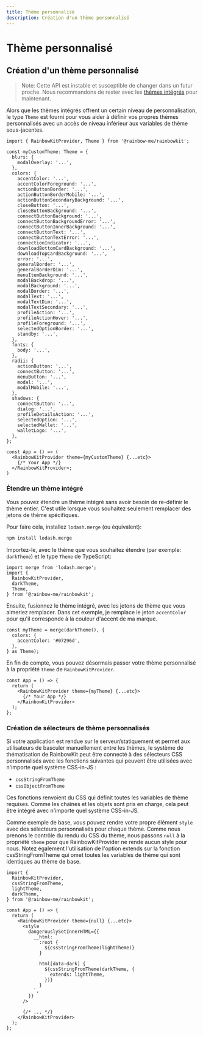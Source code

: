 ```yaml
---
title: Thème personnalisé
description: Création d'un thème personnalisé
---
```


# Thème personnalisé

## Création d'un thème personnalisé

> Note: Cette API est instable et susceptible de changer
> dans un futur proche. Nous recommandons de rester avec les [thèmes intégrés](/docs/theming) pour
> maintenant.

Alors que les thèmes intégrés offrent un certain niveau de personnalisation, le type `Theme` est fourni pour vous aider à définir vos propres thèmes personnalisés avec un accès de niveau inférieur aux variables de thème sous-jacentes.

```tsx
import { RainbowKitProvider, Theme } from '@rainbow-me/rainbowkit';

const myCustomTheme: Theme = {
  blurs: {
    modalOverlay: '...',
  },
  colors: {
    accentColor: '...',
    accentColorForeground: '...',
    actionButtonBorder: '...',
    actionButtonBorderMobile: '...',
    actionButtonSecondaryBackground: '...',
    closeButton: '...',
    closeButtonBackground: '...',
    connectButtonBackground: '...',
    connectButtonBackgroundError: '...',
    connectButtonInnerBackground: '...',
    connectButtonText: '...',
    connectButtonTextError: '...',
    connectionIndicator: '...',
    downloadBottomCardBackground: '...',
    downloadTopCardBackground: '...',
    error: '...',
    generalBorder: '...',
    generalBorderDim: '...',
    menuItemBackground: '...',
    modalBackdrop: '...',
    modalBackground: '...',
    modalBorder: '...',
    modalText: '...',
    modalTextDim: '...',
    modalTextSecondary: '...',
    profileAction: '...',
    profileActionHover: '...',
    profileForeground: '...',
    selectedOptionBorder: '...',
    standby: '...',
  },
  fonts: {
    body: '...',
  },
  radii: {
    actionButton: '...',
    connectButton: '...',
    menuButton: '...',
    modal: '...',
    modalMobile: '...',
  },
  shadows: {
    connectButton: '...',
    dialog: '...',
    profileDetailsAction: '...',
    selectedOption: '...',
    selectedWallet: '...',
    walletLogo: '...',
  },
};

const App = () => (
  <RainbowKitProvider theme={myCustomTheme} {...etc}>
    {/* Your App */}
  </RainbowKitProvider>;
)
```

### Étendre un thème intégré

Vous pouvez étendre un thème intégré sans avoir besoin de re-définir le thème entier. C'est utile lorsque vous souhaitez seulement remplacer des jetons de thème spécifiques.

Pour faire cela, installez `lodash.merge` (ou équivalent):

```bash
npm install lodash.merge
```

Importez-le, avec le thème que vous souhaitez étendre (par exemple: `darkTheme`) et le type `Theme` de TypeScript:

```tsx
import merge from 'lodash.merge';
import {
  RainbowKitProvider,
  darkTheme,
  Theme,
} from '@rainbow-me/rainbowkit';
```

Ensuite, fusionnez le thème intégré, avec les jetons de thème que vous aimeriez remplacer. Dans cet exemple, je remplace le jeton `accentColor` pour qu'il corresponde à la couleur d'accent de ma marque.

```tsx
const myTheme = merge(darkTheme(), {
  colors: {
    accentColor: '#07296d',
  },
} as Theme);
```

En fin de compte, vous pouvez désormais passer votre thème personnalisé à la propriété `theme` de `RainbowKitProvider`.

```tsx
const App = () => {
  return (
    <RainbowKitProvider theme={myTheme} {...etc}>
      {/* Your App */}
    </RainbowKitProvider>
  );
};
```

### Création de sélecteurs de thème personnalisés

Si votre application est rendue sur le serveur/statiquement et permet aux utilisateurs de basculer manuellement entre les thèmes, le système de thématisation de RainbowKit peut être connecté à des sélecteurs CSS personnalisés avec les fonctions suivantes qui peuvent être utilisées avec n'importe quel système CSS-in-JS :

-   `cssStringFromTheme`
-   `cssObjectFromTheme`

Ces fonctions renvoient du CSS qui définit toutes les variables de thème requises. Comme les chaînes et les objets sont pris en charge, cela peut être intégré avec n'importe quel système CSS-in-JS.

Comme exemple de base, vous pouvez rendre votre propre élément `style` avec des sélecteurs personnalisés pour chaque thème. Comme nous prenons le contrôle du rendu du CSS du thème, nous passons `null` à la propriété `theme` pour que RainbowKitProvider ne rende aucun style pour nous. Notez également l'utilisation de l'option extends sur la fonction cssStringFromTheme qui omet toutes les variables de thème qui sont identiques au thème de base.

```tsx
import {
  RainbowKitProvider,
  cssStringFromTheme,
  lightTheme,
  darkTheme,
} from '@rainbow-me/rainbowkit';

const App = () => {
  return (
    <RainbowKitProvider theme={null} {...etc}>
      <style
        dangerouslySetInnerHTML={{
          __html: `
            :root {
              ${cssStringFromTheme(lightTheme)}
            }

            html[data-dark] {
              ${cssStringFromTheme(darkTheme, {
                extends: lightTheme,
              })}
            }
          `,
        }}
      />

      {/* ... */}
    </RainbowKitProvider>
  );
};
```
